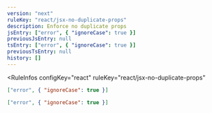 ```yaml
---
version: "next"
ruleKey: "react/jsx-no-duplicate-props"
description: Enforce no duplicate props
jsEntry: ["error", { "ignoreCase": true }]
previousJsEntry: null
tsEntry: ["error", { "ignoreCase": true }]
previousTsEntry: null
history: []
---
```


<RuleInfos 
  configKey="react" 
  ruleKey="react/jsx-no-duplicate-props" 
>

```json
["error", { "ignoreCase": true }]
```

```json
["error", { "ignoreCase": true }]
```

</RuleInfos>
